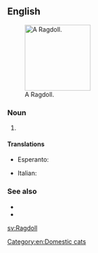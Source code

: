 {{also|ragdoll|rag doll}}

==English==
[[File:Ragdollparide2.jpg|thumb|right|150px|A Ragdoll.]]

===Noun===
{{en-noun}}

# {{alt form|ragdoll|lang=en}} {{qual|type of cat}}

====Translations====
{{trans-top|cat breed}}
* Esperanto: {{t|eo|ragdola kato}}
{{trans-mid}}
* Italian: {{t|it|gatto Ragdoll}}
{{trans-bottom}}

===See also===
* {{pedia|Ragdoll}}
* {{commonslite|Category:Ragdoll}}

[[Category:en:Domestic cats]]

[[sv:Ragdoll]]